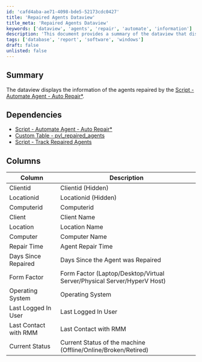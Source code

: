 ```yaml
---
id: 'cafd4aba-ae71-4098-bde5-52173cdc0427'
title: 'Repaired Agents Dataview'
title_meta: 'Repaired Agents Dataview'
keywords: ['dataview', 'agents', 'repair', 'automate', 'information']
description: 'This document provides a summary of the dataview that displays information about agents that have been repaired using the Automate Agent - Auto Repair script. It includes details on dependencies, columns, and the data captured for each repaired agent.'
tags: ['database', 'report', 'software', 'windows']
draft: false
unlisted: false
---
```

## Summary

The dataview displays the information of the agents repaired by the [Script - Automate Agent - Auto Repair*](https://proval.itglue.com/DOC-5078775-7761441).

## Dependencies

- [Script - Automate Agent - Auto Repair*](https://proval.itglue.com/DOC-5078775-7761441)
- [Custom Table - pvl_repaired_agents](https://proval.itglue.com/DOC-5078775-15178457)
- [Script - Track Repaired Agents](https://proval.itglue.com/DOC-5078775-15178447)

## Columns

| Column                    | Description                                                                                           |
|--------------------------|-------------------------------------------------------------------------------------------------------|
| Clientid                 | Clientid (Hidden)                                                                                     |
| Locationid               | Locationid (Hidden)                                                                                   |
| Computerid               | Computerid                                                                                             |
| Client                   | Client Name                                                                                           |
| Location                 | Location Name                                                                                         |
| Computer                 | Computer Name                                                                                         |
| Repair Time              | Agent Repair Time                                                                                     |
| Days Since Repaired      | Days Since the Agent was Repaired                                                                     |
| Form Factor              | Form Factor (Laptop/Desktop/Virtual Server/Physical Server/HyperV Host)                              |
| Operating System         | Operating System                                                                                      |
| Last Logged In User      | Last Logged In User                                                                                    |
| Last Contact with RMM    | Last Contact with RMM                                                                                 |
| Current Status           | Current Status of the machine (Offline/Online/Broken/Retired)                                        |












